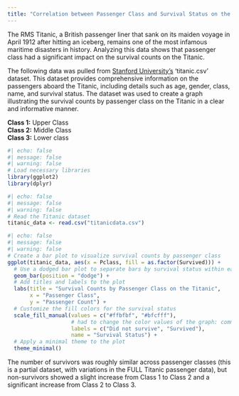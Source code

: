 ```yaml
---
title: "Correlation between Passenger Class and Survival Status on the Titanic"
---
```


The RMS Titanic, a British passenger liner that sank on its maiden voyage in April 1912 after hitting an iceberg, remains one of the most infamous maritime disasters in history. Analyzing this data shows that passenger class had a significant impact on the survival counts on the Titanic.

The following data was pulled from [Stanford University's](https://web.stanford.edu/class/archive/cs/cs109/cs109.1166/stuff/) 'titanic.csv' dataset. This dataset provides comprehensive information on the passengers aboard the Titanic, including details such as age, gender, class, name, and survival status. The dataset was used to create a graph illustrating the survival counts by passenger class on the Titanic in a clear and informative manner. 

**Class 1:** Upper Class  
**Class 2:** Middle Class  
**Class 3:** Lower class  

```r
#| echo: false
#| message: false
#| warning: false
# Load necessary libraries
library(ggplot2)
library(dplyr)
```
```r
#| echo: false
#| message: false
#| warning: false
# Read the Titanic dataset
titanic_data <- read.csv("titanicdata.csv")
```
```r
#| echo: false
#| message: false
#| warning: false
# Create a bar plot to visualize survival counts by passenger class
ggplot(titanic_data, aes(x = Pclass, fill = as.factor(Survived))) +
  # Use a dodged bar plot to separate bars by survival status within each passenger class
  geom_bar(position = "dodge") +
  # Add titles and labels to the plot
  labs(title = "Survival Counts by Passenger Class on the Titanic", 
       x = "Passenger Class", 
       y = "Passenger Count") +
  # Customize the fill colors for the survival status
  scale_fill_manual(values = c("#ffbfbf", "#bfcfff"), 
                    # had to change the color values of the graph: comments saying they were too bright and may cause glare
                    labels = c("Did not survive", "Survived"), 
                    name = "Survival Status") +
  # Apply a minimal theme to the plot
  theme_minimal()
```

The number of survivors was roughly similar across passenger classes (this is a partial dataset, with variations in the FULL Titanic passenger data), but non-survivors showed a slight increase from Class 1 to Class 2 and a significant increase from Class 2 to Class 3.
